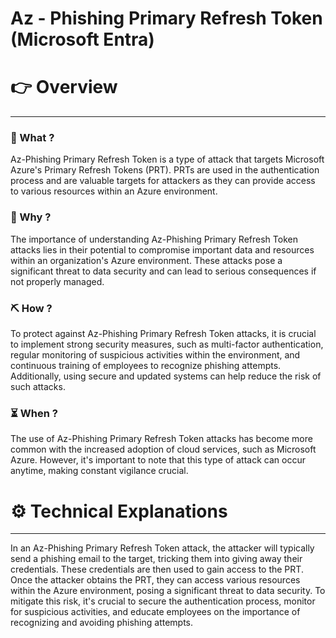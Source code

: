 # Az - Phishing Primary Refresh Token (Microsoft Entra)


# 👉 Overview

---

### 👀 What ?

Az-Phishing Primary Refresh Token is a type of attack that targets Microsoft Azure's Primary Refresh Tokens (PRT). PRTs are used in the authentication process and are valuable targets for attackers as they can provide access to various resources within an Azure environment.


### 🧐 Why ?

The importance of understanding Az-Phishing Primary Refresh Token attacks lies in their potential to compromise important data and resources within an organization's Azure environment. These attacks pose a significant threat to data security and can lead to serious consequences if not properly managed.


### ⛏️ How ?

To protect against Az-Phishing Primary Refresh Token attacks, it is crucial to implement strong security measures, such as multi-factor authentication, regular monitoring of suspicious activities within the environment, and continuous training of employees to recognize phishing attempts. Additionally, using secure and updated systems can help reduce the risk of such attacks.


### ⏳ When ?

The use of Az-Phishing Primary Refresh Token attacks has become more common with the increased adoption of cloud services, such as Microsoft Azure. However, it's important to note that this type of attack can occur anytime, making constant vigilance crucial.


# ⚙️ Technical Explanations

---

In an Az-Phishing Primary Refresh Token attack, the attacker will typically send a phishing email to the target, tricking them into giving away their credentials. These credentials are then used to gain access to the PRT. Once the attacker obtains the PRT, they can access various resources within the Azure environment, posing a significant threat to data security. To mitigate this risk, it's crucial to secure the authentication process, monitor for suspicious activities, and educate employees on the importance of recognizing and avoiding phishing attempts.
